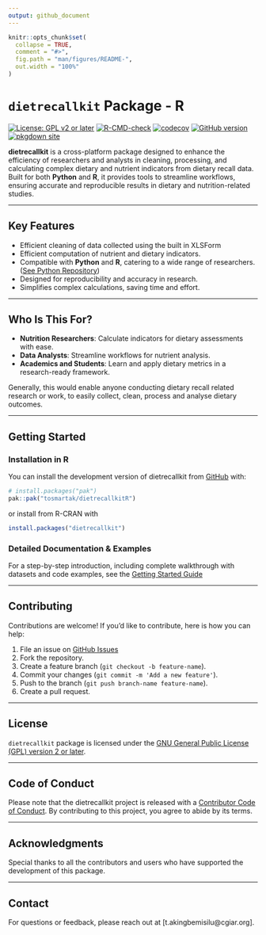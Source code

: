 ```yaml
---
output: github_document
---
```



```r
knitr::opts_chunk$set(
  collapse = TRUE,
  comment = "#>",
  fig.path = "man/figures/README-",
  out.width = "100%"
)
```

# `dietrecallkit` Package - R

<!-- badges: start -->
[![License: GPL v2 or later](https://img.shields.io/badge/License-GPL%20v2%2B-blue.svg)](https://www.gnu.org/licenses/old-licenses/gpl-2.0.html)
[![R-CMD-check](https://github.com/tosmartak/dietrecallkitR/actions/workflows/R-CMD-check.yaml/badge.svg)](https://github.com/tosmartak/dietrecallkitR/actions/workflows/R-CMD-check.yaml)
[![codecov](https://codecov.io/gh/tosmartak/dietrecallkitR/graph/badge.svg?token=W2YZZEPAM2)](https://codecov.io/gh/tosmartak/dietrecallkitR)
[![GitHub version](https://img.shields.io/github/r-package/v/tosmartak/dietrecallkitR)](https://github.com/tosmartak/dietrecallkitR/)
[![pkgdown site](https://img.shields.io/badge/docs-pkgdown-blue.svg)](https://tosmartak.github.io/dietrecallkitR/)
<!-- badges: end -->

<!-- CRAN badges (uncomment once on CRAN)
[![CRAN status](https://www.r-pkg.org/badges/version/medmodr)](https://CRAN.R-project.org/package=medmodr)
[![CRAN downloads](https://cranlogs.r-pkg.org/badges/last-month/medmodr)](https://CRAN.R-project.org/package=medmodr)
[![CRAN checks](https://badges.cranchecks.info/worst/medmodr.svg)](https://cran.r-project.org/web/checks/check_results_medmodr.html)
-->

**dietrecallkit** is a cross-platform package designed to enhance the efficiency of researchers and analysts in cleaning, processing, and calculating complex dietary and nutrient indicators from dietary recall data. Built for both **Python** and **R**, it provides tools to streamline workflows, ensuring accurate and reproducible results in dietary and nutrition-related studies.

---

## **Key Features**
- Efficient cleaning of data collected using the built in XLSForm
- Efficient computation of nutrient and dietary indicators.
- Compatible with **Python** and **R**, catering to a wide range of researchers. ([See Python Repository](https://github.com/tosmartak/dietrecallkitPy))
- Designed for reproducibility and accuracy in research.
- Simplifies complex calculations, saving time and effort.

---

## **Who Is This For?**
- **Nutrition Researchers**: Calculate indicators for dietary assessments with ease.
- **Data Analysts**: Streamline workflows for nutrient analysis.
- **Academics and Students**: Learn and apply dietary metrics in a research-ready framework.

Generally, this would enable anyone conducting dietary recall related research or work, to easily collect, clean, process and analyse dietary outcomes.

---

## Getting Started

### Installation in R

You can install the development version of dietrecallkit from [GitHub](https://github.com/tosmartak/dietrecallkitR) with:

``` r
# install.packages("pak")
pak::pak("tosmartak/dietrecallkitR")
```

or install from R-CRAN with

```r
install.packages("dietrecallkit")
```

### **Detailed Documentation & Examples**

For a step-by-step introduction, including complete walkthrough with datasets and code examples, see the [Getting Started Guide](https://tosmartak.github.io/dietrecallkitR/articles/getting-started.html)

---

## **Contributing**
Contributions are welcome! If you'd like to contribute, here is how you can help:

1. File an issue on [GitHub Issues](https://github.com/tosmartak/dietrecallkitR/issues)
2. Fork the repository.
3. Create a feature branch (`git checkout -b feature-name`).
4. Commit your changes (`git commit -m 'Add a new feature'`).
5. Push to the branch (`git push branch-name feature-name`).
6. Create a pull request.

---

## **License**
`dietrecallkit` package is licensed under the [GNU General Public License (GPL) version 2 or later](https://www.gnu.org/licenses/old-licenses/gpl-2.0.html).

---

## **Code of Conduct**

Please note that the dietrecallkit project is released with a 
[Contributor Code of Conduct](https://tosmartak.github.io/dietrecallkitR/CODE_OF_CONDUCT.html). 
By contributing to this project, you agree to abide by its terms.

---

## **Acknowledgments**
Special thanks to all the contributors and users who have supported the development of this package.

---

## **Contact**
For questions or feedback, please reach out at [t.akingbemisilu@cgiar.org].

